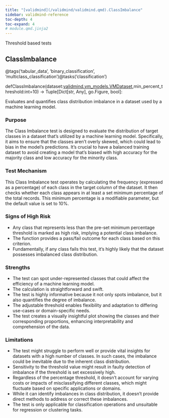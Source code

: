 ```yaml
---
title: "[validmind](/validmind/validmind.qmd).ClassImbalance"
sidebar: validmind-reference
toc-depth: 4
toc-expand: 4
# module.qmd.jinja2
---
```


<!-- docstring.jinja2 -->

Threshold based tests

<!-- function.qmd.jinja2 -->

## ClassImbalance<span class="suffix"></span>

<!-- signatures.jinja2 -->

::: {.signature}

<span class="decorators"><span class="decorator">@<span class="n">tags(<span class="s">'tabular_data'</span>, <span class="s">'binary_classification'</span>, <span class="s">'multiclass_classification'</span>)</span></span><span class="decorator">@<span class="n">tasks(<span class="s">'classification'</span>)</span></span></span>

<span class="kw">def</span><span class="name">ClassImbalance</span>(<span class="params"><span class="n">dataset</span><span class="p">:</span><a href="/validmind/validmind/vm_models.html#vmdataset">validmind.vm_models.VMDataset</a><span class="muted">,</span></span><span class="params"><span class="n">min_percent_threshold</span><span class="p">:</span><span class="nb">int</span><span class="o">=</span><span class="kc">10</span></span>)<span class="p"> → </span><span class="return-annotation"><span class="n">Tuple</span><span class="p">\[</span><span class="n">Dict</span><span class="p">\[</span><span class="nb">str</span><span class="p">, </span><span class="n">Any</span><span class="p">\]</span><span class="p">, </span><span class="n">go</span>.<span class="n">Figure</span><span class="p">, </span><span class="nb">bool</span><span class="p">\]</span></span>:

:::

<!-- docstring.jinja2 -->

Evaluates and quantifies class distribution imbalance in a dataset used by a machine learning model.

### Purpose

The Class Imbalance test is designed to evaluate the distribution of target classes in a dataset that's utilized by a machine learning model. Specifically, it aims to ensure that the classes aren't overly skewed, which could lead to bias in the model's predictions. It's crucial to have a balanced training dataset to avoid creating a model that's biased with high accuracy for the majority class and low accuracy for the minority class.

### Test Mechanism

This Class Imbalance test operates by calculating the frequency (expressed as a percentage) of each class in the target column of the dataset. It then checks whether each class appears in at least a set minimum percentage of the total records. This minimum percentage is a modifiable parameter, but the default value is set to 10%.

### Signs of High Risk

- Any class that represents less than the pre-set minimum percentage threshold is marked as high risk, implying a potential class imbalance.
- The function provides a pass/fail outcome for each class based on this criterion.
- Fundamentally, if any class fails this test, it's highly likely that the dataset possesses imbalanced class distribution.

### Strengths

- The test can spot under-represented classes that could affect the efficiency of a machine learning model.
- The calculation is straightforward and swift.
- The test is highly informative because it not only spots imbalance, but it also quantifies the degree of imbalance.
- The adjustable threshold enables flexibility and adaptation to differing use-cases or domain-specific needs.
- The test creates a visually insightful plot showing the classes and their corresponding proportions, enhancing interpretability and comprehension of the data.

### Limitations

- The test might struggle to perform well or provide vital insights for datasets with a high number of classes. In such cases, the imbalance could be inevitable due to the inherent class distribution.
- Sensitivity to the threshold value might result in faulty detection of imbalance if the threshold is set excessively high.
- Regardless of the percentage threshold, it doesn't account for varying costs or impacts of misclassifying different classes, which might fluctuate based on specific applications or domains.
- While it can identify imbalances in class distribution, it doesn't provide direct methods to address or correct these imbalances.
- The test is only applicable for classification operations and unsuitable for regression or clustering tasks.
